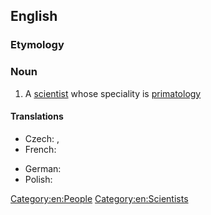 ==English==

===Etymology===
{{suffix|en|primatology|ist}}

===Noun===
{{en-noun}}

# A [[scientist]] whose speciality is [[primatology]]

====Translations====
{{trans-top|scientist whose speciality is primatology}}
* Czech: {{t|cs|primatolog|m}}, {{t|cs|primatoložka|f}}
* French: {{t+|fr|primatologue|m|f}}
{{trans-mid}}
* German: {{t|de|Primatologe|m}}
* Polish: {{t+|pl|prymatolog|m}}
{{trans-bottom}}

[[Category:en:People]]
[[Category:en:Scientists]]